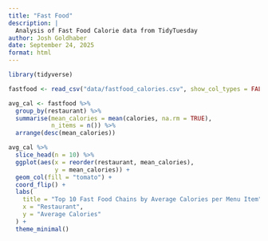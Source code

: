 ```yaml
---
title: "Fast Food"
description: |
  Analysis of Fast Food Calorie data from TidyTuesday
author: Josh Goldhaber
date: September 24, 2025
format: html
---
```



```r
library(tidyverse)

fastfood <- read_csv("data/fastfood_calories.csv", show_col_types = FALSE)

avg_cal <- fastfood %>%
  group_by(restaurant) %>%
  summarise(mean_calories = mean(calories, na.rm = TRUE),
            n_items = n()) %>%
  arrange(desc(mean_calories))

avg_cal %>%
  slice_head(n = 10) %>%
  ggplot(aes(x = reorder(restaurant, mean_calories),
             y = mean_calories)) +
  geom_col(fill = "tomato") +
  coord_flip() +
  labs(
    title = "Top 10 Fast Food Chains by Average Calories per Menu Item",
    x = "Restaurant",
    y = "Average Calories"
  ) +
  theme_minimal()

```

